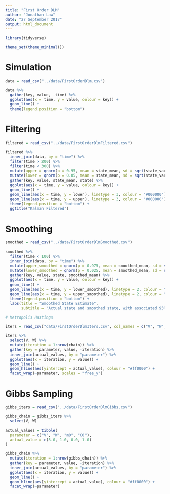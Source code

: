 ```yaml
---
title: "First Order DLM"
author: "Jonathan Law"
date: "27 September 2017"
output: html_document
---
```


```r
library(tidyverse)

theme_set(theme_minimal())
```

# Simulation

```r
data = read_csv("../data/FirstOrderDlm.csv")

data %>%
  gather(key, value, -time) %>%
  ggplot(aes(x = time, y = value, colour = key)) +
  geom_line() +
  theme(legend.position = "bottom")
```

# Filtering 

```r
filtered = read_csv("../data/FirstOrderDlmFiltered.csv")

filtered %>%
  inner_join(data, by = "time") %>%
  filter(time > 200) %>%
  filter(time < 300) %>%
  mutate(upper = qnorm(p = 0.95, mean = state_mean, sd = sqrt(state_variance))) %>%
  mutate(lower = qnorm(p = 0.05, mean = state_mean, sd = sqrt(state_variance))) %>%
  gather(key, value, state_mean, state) %>%
  ggplot(aes(x = time, y = value, colour = key)) +
  geom_line() +
  geom_line(aes(x = time, y = lower), linetype = 3, colour = "#000000") +
  geom_line(aes(x = time, y = upper), linetype = 3, colour = "#000000") +
  theme(legend.position = "bottom") +
  ggtitle("Kalman Filtered")
```

# Smoothing 

```r
smoothed = read_csv("../data/FirstOrderDlmSmoothed.csv")

smoothed %>%
  filter(time < 100) %>%
  inner_join(data, by = "time") %>%
  mutate(upper_smoothed = qnorm(p = 0.975, mean = smoothed_mean, sd = sqrt(smoothed_variance))) %>%
  mutate(lower_smoothed = qnorm(p = 0.025, mean = smoothed_mean, sd = sqrt(smoothed_variance))) %>%
  gather(key, value, state, smoothed_mean) %>%
  ggplot(aes(x = time, y = value, colour = key)) +
  geom_line() +
  geom_line(aes(x = time, y = lower_smoothed), linetype = 2, colour = "#000000") +
  geom_line(aes(x = time, y = upper_smoothed), linetype = 2, colour = "#000000") +
  theme(legend.position = "bottom") +
  labs(title = "Smoothed State Estimate",
       subtitle = "Actual state and smoothed state, with associated 95% intervals")
```

```r
# Metropolis Hastings 

iters = read_csv("data/FirstOrderDlmIters.csv", col_names = c("V", "W", "m0", "C0", "accepted"))

iters %>%
  select(V, W) %>%
  mutate(iteration = 1:nrow(chain)) %>%
  gather(key = parameter, value, -iteration) %>%
  inner_join(actual_values, by = "parameter") %>%
  ggplot(aes(x = iteration, y = value)) +
  geom_line() +
  geom_hline(aes(yintercept = actual_value), colour = "#ff0000") +
  facet_wrap(~parameter, scales = "free_y")
```

# Gibbs Sampling

```r
gibbs_iters = read_csv("../data/FirstOrderDlmGibbs.csv")

gibbs_chain = gibbs_iters %>%
  select(V, W)

actual_values = tibble(
  parameter = c("V", "W", "m0", "C0"),
  actual_value = c(3.0, 1.0, 0.0, 1.0)
)

gibbs_chain %>%
  mutate(iteration = 1:nrow(gibbs_chain)) %>%
  gather(key = parameter, value, -iteration) %>%
  inner_join(actual_values, by = "parameter") %>%
  ggplot(aes(x = iteration, y = value)) +
  geom_line() +
  geom_hline(aes(yintercept = actual_value), colour = "#ff0000") +
  facet_wrap(~parameter)
```
